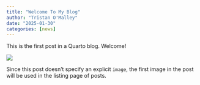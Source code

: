 ```yaml
---
title: "Welcome To My Blog"
author: "Tristan O'Malley"
date: "2025-01-30"
categories: [news]
---
```


This is the first post in a Quarto blog. Welcome!

![](thumbnail.jpg)

Since this post doesn't specify an explicit `image`, the first image in the post will be used in the listing page of posts.
